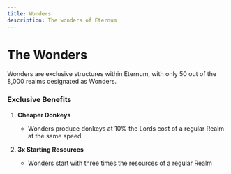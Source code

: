 ```yaml
---
title: Wonders
description: The wonders of Eternum
---
```


# The Wonders

Wonders are exclusive structures within Eternum, with only 50 out of the 8,000 realms designated as Wonders.

### Exclusive Benefits

1. **Cheaper Donkeys**

   - Wonders produce donkeys at 10% the Lords cost of a regular Realm at the same speed

2. **3x Starting Resources**
   - Wonders start with three times the resources of a regular Realm
